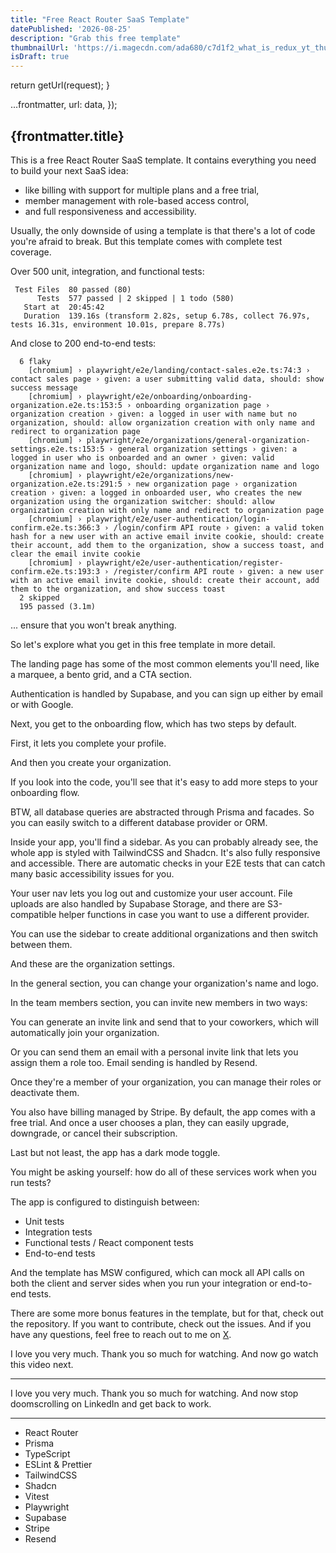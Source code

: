 ```yaml
---
title: "Free React Router SaaS Template"
datePublished: '2026-08-25'
description: "Grab this free template"
thumbnailUrl: 'https://i.magecdn.com/ada680/c7d1f2_what_is_redux_yt_thumbnail_v1?f=webp,q.25,p.f,l.f'
isDraft: true
---
```



  return getUrl(request);
}

  ...frontmatter,
  url: data,
});

## {frontmatter.title}

This is a free React Router SaaS template. It contains everything you need to build your next SaaS idea:

* like billing with support for multiple plans and a free trial,
* member management with role-based access control,
* and full responsiveness and accessibility.

Usually, the only downside of using a template is that there's a lot of code you're afraid to break. But this template comes with complete test coverage.

Over 500 unit, integration, and functional tests:

```
 Test Files  80 passed (80)
      Tests  577 passed | 2 skipped | 1 todo (580)
   Start at  20:45:42
   Duration  139.16s (transform 2.82s, setup 6.78s, collect 76.97s, tests 16.31s, environment 10.01s, prepare 8.77s)
```

And close to 200 end-to-end tests:

```
  6 flaky
    [chromium] › playwright/e2e/landing/contact-sales.e2e.ts:74:3 › contact sales page › given: a user submitting valid data, should: show success message 
    [chromium] › playwright/e2e/onboarding/onboarding-organization.e2e.ts:153:5 › onboarding organization page › organization creation › given: a logged in user with name but no organization, should: allow organization creation with only name and redirect to organization page 
    [chromium] › playwright/e2e/organizations/general-organization-settings.e2e.ts:153:5 › general organization settings › given: a logged in user who is onboarded and an owner › given: valid organization name and logo, should: update organization name and logo 
    [chromium] › playwright/e2e/organizations/new-organization.e2e.ts:291:5 › new organization page › organization creation › given: a logged in onboarded user, who creates the new organization using the organization switcher: should: allow organization creation with only name and redirect to organization page 
    [chromium] › playwright/e2e/user-authentication/login-confirm.e2e.ts:366:3 › /login/confirm API route › given: a valid token hash for a new user with an active email invite cookie, should: create their account, add them to the organization, show a success toast, and clear the email invite cookie 
    [chromium] › playwright/e2e/user-authentication/register-confirm.e2e.ts:193:3 › /register/confirm API route › given: a new user with an active email invite cookie, should: create their account, add them to the organization, and show success toast 
  2 skipped  
  195 passed (3.1m)
```

... ensure that you won't break anything.

So let's explore what you get in this free template in more detail.

The landing page has some of the most common elements you'll need, like a marquee, a bento grid, and a CTA section.

Authentication is handled by Supabase, and you can sign up either by email or with Google.

Next, you get to the onboarding flow, which has two steps by default.

First, it lets you complete your profile.

And then you create your organization.

If you look into the code, you'll see that it's easy to add more steps to your onboarding flow.

BTW, all database queries are abstracted through Prisma and facades. So you can easily switch to a different database provider or ORM.

Inside your app, you'll find a sidebar. As you can probably already see, the whole app is styled with TailwindCSS and Shadcn. It's also fully responsive and accessible. There are automatic checks in your E2E tests that can catch many basic accessibility issues for you.

Your user nav lets you log out and customize your user account. File uploads are also handled by Supabase Storage, and there are S3-compatible helper functions in case you want to use a different provider.

You can use the sidebar to create additional organizations and then switch between them.

And these are the organization settings.

In the general section, you can change your organization's name and logo.

In the team members section, you can invite new members in two ways:

You can generate an invite link and send that to your coworkers, which will automatically join your organization.

Or you can send them an email with a personal invite link that lets you assign them a role too. Email sending is handled by Resend.

Once they're a member of your organization, you can manage their roles or deactivate them.

You also have billing managed by Stripe. By default, the app comes with a free trial. And once a user chooses a plan, they can easily upgrade, downgrade, or cancel their subscription.

Last but not least, the app has a dark mode toggle.

You might be asking yourself: how do all of these services work when you run tests?

The app is configured to distinguish between:

* Unit tests
* Integration tests
* Functional tests / React component tests
* End-to-end tests

And the template has MSW configured, which can mock all API calls on both the client and server sides when you run your integration or end-to-end tests.

There are some more bonus features in the template, but for that, check out the repository. If you want to contribute, check out the issues. And if you have any questions, feel free to reach out to me on [X](https://x.com/janhesters).

I love you very much. Thank you so much for watching. And now go watch this video next.

--- 

I love you very much. Thank you so much for watching. And now stop doomscrolling on LinkedIn and get back to work.

---

* React Router
* Prisma
* TypeScript
* ESLint & Prettier
* TailwindCSS
* Shadcn
* Vitest
* Playwright
* Supabase
* Stripe
* Resend

